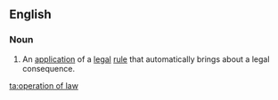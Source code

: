 ==English==

===Noun===
{{wikipedia}}
{{en-noun|head=[[operation]] [[of]] [[law]]|-}}
# {{context|legal|lang=en}} An [[application]] of a [[legal]] [[rule]] that automatically brings about a legal consequence.

[[ta:operation of law]]